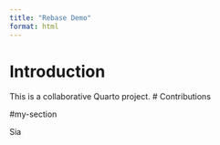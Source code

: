 ```yaml
---
title: "Rebase Demo"
format: html
---
```


# Introduction

This is a collaborative Quarto project.
# Contributions

<!-- Student sections will go here -->


#my-section 

Sia
